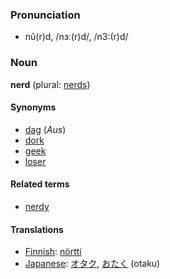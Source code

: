 ===Pronunciation===
*nû(r)d, /nɜː(r)d/, /n3:(r)d/

===Noun===
'''nerd''' (plural: [[nerds]])

====Synonyms====
*[[dag]] (''Aus'')
*[[dork]]
*[[geek]]
*[[loser]]

====Related terms====
*[[nerdy]]

====Translations====
*[[Finnish]]: [[nörtti]]
*[[Japanese]]: [[オタク]], [[おたく]] (otaku)